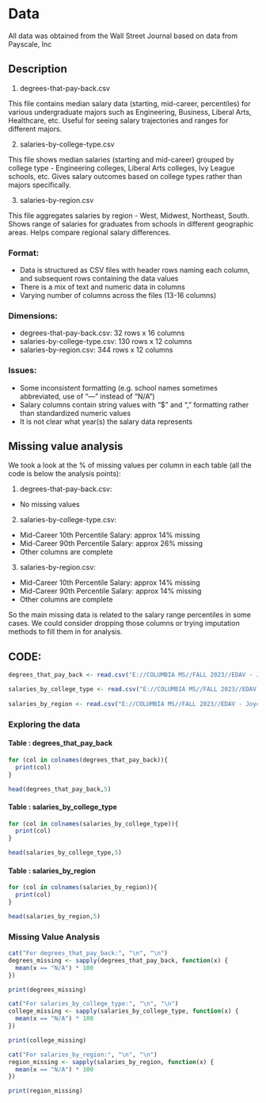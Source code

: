 # Data

All data was obtained from the Wall Street Journal based on data from Payscale, Inc

## Description

1.  degrees-that-pay-back.csv

This file contains median salary data (starting, mid-career, percentiles) for various undergraduate majors such as Engineering, Business, Liberal Arts, Healthcare, etc. Useful for seeing salary trajectories and ranges for different majors.

2.  salaries-by-college-type.csv

This file shows median salaries (starting and mid-career) grouped by college type - Engineering colleges, Liberal Arts colleges, Ivy League schools, etc. Gives salary outcomes based on college types rather than majors specifically.

3.  salaries-by-region.csv

This file aggregates salaries by region - West, Midwest, Northeast, South. Shows range of salaries for graduates from schools in different geographic areas. Helps compare regional salary differences.

### Format:

-   Data is structured as CSV files with header rows naming each column, and subsequent rows containing the data values
-   There is a mix of text and numeric data in columns
-   Varying number of columns across the files (13-16 columns)

### Dimensions:

-   degrees-that-pay-back.csv: 32 rows x 16 columns
-   salaries-by-college-type.csv: 130 rows x 12 columns
-   salaries-by-region.csv: 344 rows x 12 columns

### Issues:

-   Some inconsistent formatting (e.g. school names sometimes abbreviated, use of "---" instead of "N/A")
-   Salary columns contain string values with "\$" and "," formatting rather than standardized numeric values
-   It is not clear what year(s) the salary data represents

## Missing value analysis

We took a look at the % of missing values per column in each table (all the code is below the analysis points):

1.  degrees-that-pay-back.csv:

-   No missing values

2.  salaries-by-college-type.csv:

-   Mid-Career 10th Percentile Salary: approx 14% missing
-   Mid-Career 90th Percentile Salary: approx 26% missing
-   Other columns are complete

3.  salaries-by-region.csv:

-   Mid-Career 10th Percentile Salary: approx 14% missing
-   Mid-Career 90th Percentile Salary: approx 14% missing
-   Other columns are complete

So the main missing data is related to the salary range percentiles in some cases. We could consider dropping those columns or trying imputation methods to fill them in for analysis.

## CODE:

```r
degrees_that_pay_back <- read.csv("E://COLUMBIA MS//FALL 2023//EDAV - Joyce Robbins//FINAL PROJECT//data//degrees-that-pay-back.csv")

salaries_by_college_type <- read.csv("E://COLUMBIA MS//FALL 2023//EDAV - Joyce Robbins//FINAL PROJECT//data//salaries-by-college-type.csv")
  
salaries_by_region <- read.csv("E://COLUMBIA MS//FALL 2023//EDAV - Joyce Robbins//FINAL PROJECT//data//salaries-by-region.csv")
```

### Exploring the data

#### Table : degrees_that_pay_back

```r
for (col in colnames(degrees_that_pay_back)){
  print(col)
}
```

```r
head(degrees_that_pay_back,5)
```

#### Table : salaries_by_college_type

```r
for (col in colnames(salaries_by_college_type)){
  print(col)
}
```

```r
head(salaries_by_college_type,5)
```

#### Table : salaries_by_region

```r
for (col in colnames(salaries_by_region)){
  print(col)
}
```

```r
head(salaries_by_region,5)
```

### Missing Value Analysis

```r
cat("For degrees_that_pay_back:", "\n", "\n")
degrees_missing <- sapply(degrees_that_pay_back, function(x) {
  mean(x == "N/A") * 100 
})

print(degrees_missing)
```

```r
cat("For salaries_by_college_type:", "\n", "\n")
college_missing <- sapply(salaries_by_college_type, function(x) {
  mean(x == "N/A") * 100 
})

print(college_missing)
```

```r
cat("For salaries_by_region:", "\n", "\n")
region_missing <- sapply(salaries_by_region, function(x) {
  mean(x == "N/A") * 100 
})

print(region_missing)
```
